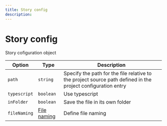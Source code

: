---
title: Story config
description:
---

# Story config

<Description>Story cofiguration object</Description>

| Option                  | Type                                            | Description                                                                                                  |
| ----------------------- | ----------------------------------------------- | ------------------------------------------------------------------------------------------------------------ |
| <code>path</code>       | <code>string</code>                             | Specify the path for the file relative to the project source path defined in the project configuration entry |
| <code>typescript</code> | <code>boolean</code>                            | Use typescript                                                                                               |
| <code>inFolder</code>   | <code>boolean</code>                            | Save the file in its own folder                                                                              |
| <code>fileNaming</code> | [File naming](/docs/config/project#file-naming) | Define file naming                                                                                           |
